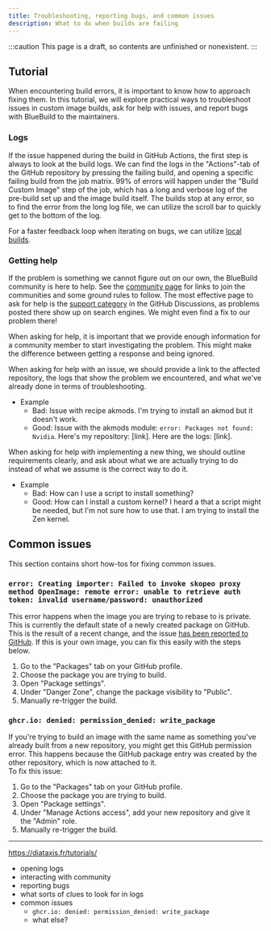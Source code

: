 ```yaml
---
title: Troubleshooting, reporting bugs, and common issues
description: What to do when builds are failing
---
```


:::caution
This page is a draft, so contents are unfinished or nonexistent.
:::

## Tutorial

When encountering build errors, it is important to know how to approach fixing them. In this tutorial, we will explore practical ways to troubleshoot issues in custom image builds, ask for help with issues, and report bugs with BlueBuild to the maintainers.

### Logs

If the issue happened during the build in GitHub Actions, the first step is always to look at the build logs. We can find the logs in the "Actions"-tab of the GitHub repository by pressing the failing build, and opening a specific failing build from the job matrix. 99% of errors will happen under the "Build Custom Image" step of the job, which has a long and verbose log of the pre-build set up and the image build itself. The builds stop at any error, so to find the error from the long log file, we can utilize the scroll bar to quickly get to the bottom of the log.

For a faster feedback loop when iterating on bugs, we can utilize [local builds](/how-to/local/).

### Getting help

If the problem is something we cannot figure out on our own, the BlueBuild community is here to help. See the [community page](/community) for links to join the communities and some ground rules to follow. The most effective page to ask for help is the [support category](https://github.com/orgs/blue-build/discussions/categories/support) in the GitHub Discussions, as problems posted there show up on search engines. We might even find a fix to our problem there!

When asking for help, it is important that we provide enough information for a community member to start investigating the problem. This might make the difference between getting a response and being ignored.

When asking for help with an issue, we should provide a link to the affected repository, the logs that show the problem we encountered, and what we've already done in terms of troubleshooting.

-   Example
    -   Bad: Issue with recipe akmods. I'm trying to install an akmod but it doesn't work.
    -   Good: Issue with the akmods module: `error: Packages not found: Nvidia`. Here's my repository: [link]. Here are the logs: [link].

When asking for help with implementing a new thing, we should outline requirements clearly, and ask about what we are actually trying to do instead of what we assume is the correct way to do it.

-   Example
    -   Bad: How can I use a script to install something?
    -   Good: How can I install a custom kernel? I heard a that a script might be needed, but I'm not sure how to use that. I am trying to install the Zen kernel.

## Common issues

This section contains short how-tos for fixing common issues.

### `error: Creating importer: Failed to invoke skopeo proxy method OpenImage: remote error: unable to retrieve auth token: invalid username/password: unauthorized`

This error happens when the image you are trying to rebase to is private. This is currently the default state of a newly created package on GitHub. This is the result of a recent change, and the issue [has been reported to GitHub](https://github.com/orgs/community/discussions/110670). If this is your own image, you can fix this easily with the steps below.

1. Go to the "Packages" tab on your GitHub profile.
2. Choose the package you are trying to build.
3. Open "Package settings".
4. Under "Danger Zone", change the package visibility to "Public".
5. Manually re-trigger the build.

### `ghcr.io: denied: permission_denied: write_package`

If you're trying to build an image with the same name as something you've already built from a new repository, you might get this GitHub permission error. This happens because the GitHub package entry was created by the other repository, which is now attached to it.  
To fix this issue:

1. Go to the "Packages" tab on your GitHub profile.
2. Choose the package you are trying to build.
3. Open "Package settings".
4. Under "Manage Actions access", add your new repository and give it the "Admin" role.
5. Manually re-trigger the build.

---

https://diataxis.fr/tutorials/

-   opening logs
-   interacting with community
-   reporting bugs
-   what sorts of clues to look for in logs
-   common issues
    -   `ghcr.io: denied: permission_denied: write_package`
    -   what else?
